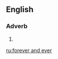 {{also|for ever and ever}}
==English==

===Adverb===
{{head|en|adverb}}

# {{alternative spelling of|for ever and ever|lang=en}}

[[ru:forever and ever]]